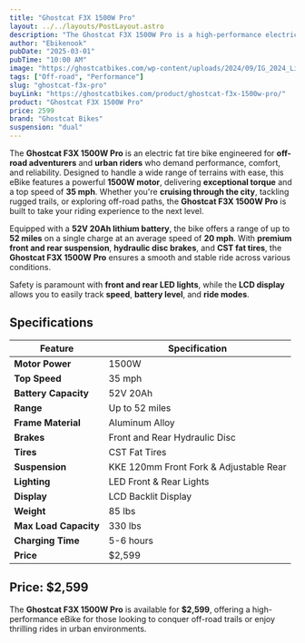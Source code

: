 ```yaml
---
title: "Ghostcat F3X 1500W Pro"
layout: ../../layouts/PostLayout.astro
description: "The Ghostcat F3X 1500W Pro is a high-performance electric fat tire bike designed for both on-road and off-road adventures with outstanding power and durability."
author: "Ebikenook"
pubDate: "2025-03-01"
pubTime: "10:00 AM"
image: "https://ghostcatbikes.com/wp-content/uploads/2024/09/IG_2024_Lightbeam_full.png"
tags: ["Off-road", "Performance"]
slug: "ghostcat-f3x-pro"
buyLink: "https://ghostcatbikes.com/product/ghostcat-f3x-1500w-pro/"
product: "Ghostcat F3X 1500W Pro"
price: 2599
brand: "Ghostcat Bikes"
suspension: "dual"
---
```


The **Ghostcat F3X 1500W Pro** is an electric fat tire bike engineered for **off-road adventurers** and **urban riders** who demand performance, comfort, and reliability. Designed to handle a wide range of terrains with ease, this eBike features a powerful **1500W motor**, delivering **exceptional torque** and a top speed of **35 mph**. Whether you're **cruising through the city**, tackling rugged trails, or exploring off-road paths, the **Ghostcat F3X 1500W Pro** is built to take your riding experience to the next level.

Equipped with a **52V 20Ah lithium battery**, the bike offers a range of up to **52 miles** on a single charge at an average speed of **20 mph**. With **premium front and rear suspension**, **hydraulic disc brakes**, and **CST fat tires**, the **Ghostcat F3X 1500W Pro** ensures a smooth and stable ride across various conditions.

Safety is paramount with **front and rear LED lights**, while the **LCD display** allows you to easily track **speed**, **battery level**, and **ride modes**.

## Specifications

| Feature               | Specification                          |
| --------------------- | -------------------------------------- |
| **Motor Power**       | 1500W                                  |
| **Top Speed**         | 35 mph                                 |
| **Battery Capacity**  | 52V 20Ah                               |
| **Range**             | Up to 52 miles                         |
| **Frame Material**    | Aluminum Alloy                         |
| **Brakes**            | Front and Rear Hydraulic Disc          |
| **Tires**             | CST Fat Tires                          |
| **Suspension**        | KKE 120mm Front Fork & Adjustable Rear |
| **Lighting**          | LED Front & Rear Lights                |
| **Display**           | LCD Backlit Display                    |
| **Weight**            | 85 lbs                                 |
| **Max Load Capacity** | 330 lbs                                |
| **Charging Time**     | 5-6 hours                              |
| **Price**             | $2,599                                 |

## Price: **$2,599**

The **Ghostcat F3X 1500W Pro** is available for **$2,599**, offering a high-performance eBike for those looking to conquer off-road trails or enjoy thrilling rides in urban environments.
